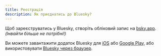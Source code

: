 ```yaml
---
title: Реєстрація
description: Як приєднатись до Bluesky?
---
```


Щоб зареєструватись у Bluesky, створіть обліковий запис на [bsky.app](https://bsky.app). _(Інвайти
більше не потрібні!)_

Ви можете завантажити додаток Bluesky для
[iOS](https://apps.apple.com/us/app/bluesky-social/id6444370199) або
[Google Play](https://play.google.com/store/apps/details?id=xyz.blueskyweb.app), або використовувати
[Bluesky через браузер](https://bsky.app/).

